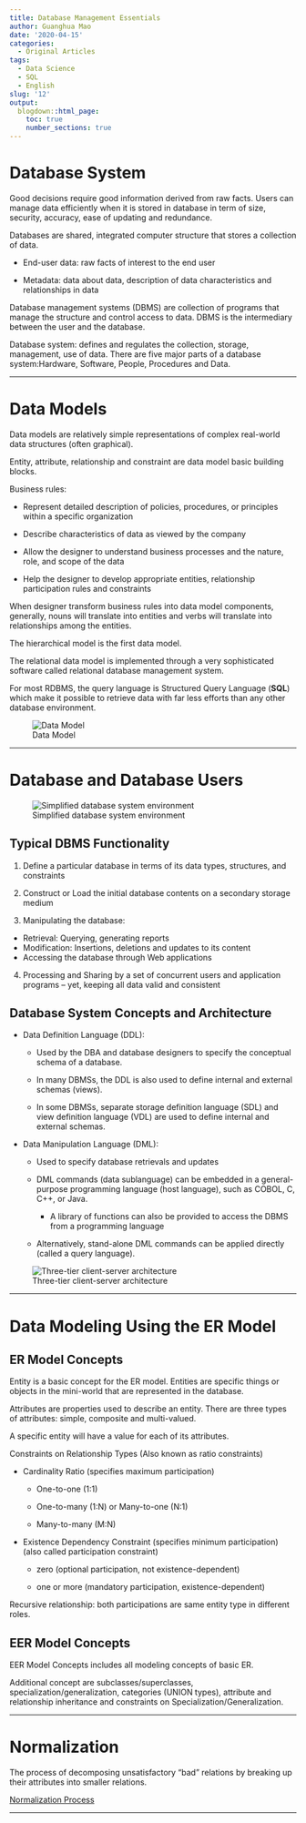 ```yaml
---
title: Database Management Essentials
author: Guanghua Mao
date: '2020-04-15'
categories:
  - Original Articles
tags:
  - Data Science
  - SQL
  - English
slug: '12'
output:
  blogdown::html_page:
    toc: true
    number_sections: true
---
```


#  Database System

Good decisions require good information derived from raw facts. Users can manage data efficiently when it is stored in database in term of size, security, accuracy, ease of updating and redundance. 

Databases are shared, integrated computer structure that stores a collection of data.

  * End-user data: raw facts of interest to the end user

  * Metadata: data about data, description of data characteristics and relationships in data
  

Database management systems (DBMS) are collection of programs that manage the structure and control access to data. DBMS is the intermediary between the user and the database.


Database system: defines and regulates the collection, storage, management, use of data. There are five major parts of a database system:Hardware, Software, People, Procedures and Data.

---

# Data Models

Data models are relatively simple representations of complex real-world data structures (often graphical).

Entity, attribute, relationship and constraint are data model basic building blocks.

Business rules:

* Represent detailed description of policies, procedures, or principles within a specific organization

* Describe characteristics of data as viewed by the company 

* Allow the designer to understand business processes and the nature, role, and scope of the data

* Help the designer to develop appropriate entities, relationship participation rules and constraints

When designer transform business rules into data model components, generally, nouns will translate into entities and verbs will translate into relationships among the entities.

The hierarchical model is the first data model.

The relational data model is implemented through a very sophisticated software called relational database management system.

For most RDBMS, the query language is Structured Query Language (**SQL**) which make it possible to retrieve data with far less efforts than any other database environment.


![Data Model](/post/2020-04-15-database-management-essentials_files/Data Model.png)


---

# Database and Database Users

![Simplified database system environment](/post/2020-04-15-database-management-essentials_files/Simplified database system environment.png)


## Typical DBMS Functionality

1. Define a particular database in terms of its data types, structures, and constraints

2. Construct or Load the initial database contents on a secondary storage medium

3. Manipulating the database:

  * Retrieval: Querying, generating reports
  * Modification: Insertions, deletions and updates to its content
  * Accessing the database through Web applications

4. Processing and Sharing by a set of concurrent users and application programs – yet, keeping all data valid and consistent


## Database System Concepts and Architecture

* Data Definition Language (DDL): 

  * Used by the DBA and database designers to specify the conceptual schema of a database.
  
  * In many DBMSs, the DDL is also used to define internal and external schemas (views).
  
  * In some DBMSs, separate storage definition language (SDL) and view definition language (VDL) are used to define internal and external schemas.


* Data Manipulation Language (DML):

  * Used to specify database retrievals and updates
  
  * DML commands (data sublanguage) can be embedded in a general-purpose programming language (host language), such as COBOL, C, C++, or Java.
    * A library of functions can also be provided to access the DBMS from a programming language
    
  * Alternatively, stand-alone DML commands can be applied directly (called a query language).



![Three-tier client-server architecture](/post/2020-04-15-database-management-essentials_files/Three-tier client-server architecture.png)


---

# Data Modeling Using the ER Model

##  ER Model Concepts

Entity is a basic concept for the ER model. Entities are specific things or objects in the mini-world that are represented in the database.

Attributes are properties used to describe an entity. There are three types of attributes: simple, composite and multi-valued.

A specific entity will have a value for each of its attributes.

Constraints on Relationship Types (Also known as ratio constraints)

* Cardinality Ratio (specifies maximum participation) 

  * One-to-one (1:1)
  
  * One-to-many (1:N) or Many-to-one (N:1)
  
  * Many-to-many (M:N)
  
* Existence Dependency Constraint (specifies minimum participation) (also called participation constraint)

  * zero (optional participation, not existence-dependent)
  
  * one or more (mandatory participation, existence-dependent)
  
Recursive relationship: both participations are same entity type in different roles.

## EER Model Concepts

EER Model Concepts includes all modeling concepts of basic ER.

Additional concept are subclasses/superclasses, specialization/generalization, categories (UNION types), attribute and relationship inheritance and constraints on Specialization/Generalization.


---

# Normalization

The process of decomposing unsatisfactory "bad" relations by breaking up their attributes into smaller relations.

[Normalization Process](http://www.phlonx.com/resources/nf3/#intro)

---


















































